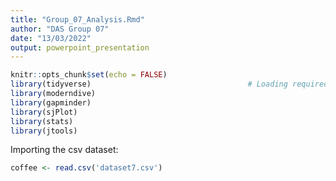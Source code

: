 ```yaml
---
title: "Group_07_Analysis.Rmd"
author: "DAS Group 07"
date: "13/03/2022"
output: powerpoint_presentation
---
```


```r
knitr::opts_chunk$set(echo = FALSE)
library(tidyverse)                                   # Loading required packages
library(moderndive)
library(gapminder)
library(sjPlot)
library(stats)
library(jtools)
```

Importing the csv dataset:

```r
coffee <- read.csv('dataset7.csv')
```

